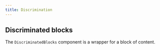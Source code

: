 ```yaml
---
title: Discrimination
---
```



## Discriminated blocks

The `DiscriminatedBlocks` component is a wrapper for a block of content.

<DiscriminatedBlocks />

<!-- ## getDiscriminatedBlock

The `getDiscriminatedBlock` function returns a block of content.

<GetDiscriminatedBlock /> -->
